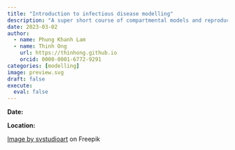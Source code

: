 ```yaml
---
title: "Introduction to infectious disease modelling"
description: "A super short course of compartmental models and reproduction numbers"
date: 2023-03-02
author:
  - name: Phung Khanh Lam
  - name: Thinh Ong
    url: https://thinhong.github.io
    orcid: 0000-0001-6772-9291
categories: [modelling]
image: preview.svg
draft: false
execute:
  eval: false
---
```


**Date:**

**Location:**

<a href="https://www.freepik.com/free-vector/fight-protect-coronavirus-concept-medical-staff-fight-protective-shield-with-pandemic_14723849.htm#query=infectious%20disease%20modelling&position=20&from_view=search&track=ais">Image by svstudioart</a> on Freepik